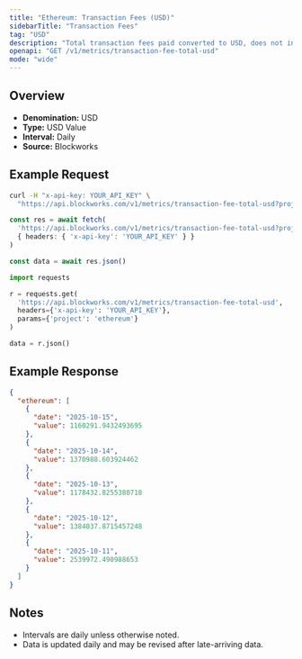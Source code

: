 ```yaml
---
title: "Ethereum: Transaction Fees (USD)"
sidebarTitle: "Transaction Fees"
tag: "USD"
description: "Total transaction fees paid converted to USD, does not include out-of-protocol tips or additional sources of revenue"
openapi: "GET /v1/metrics/transaction-fee-total-usd"
mode: "wide"
---
```


## Overview

- **Denomination:** USD
- **Type:** USD Value
- **Interval:** Daily
- **Source:** Blockworks

## Example Request

<CodeGroup>

```bash cURL
curl -H "x-api-key: YOUR_API_KEY" \
  "https://api.blockworks.com/v1/metrics/transaction-fee-total-usd?project=ethereum"
```

```typescript TypeScript
const res = await fetch(
  'https://api.blockworks.com/v1/metrics/transaction-fee-total-usd?project=ethereum',
  { headers: { 'x-api-key': 'YOUR_API_KEY' } }
)

const data = await res.json()
```

```python Python
import requests

r = requests.get(
  'https://api.blockworks.com/v1/metrics/transaction-fee-total-usd',
  headers={'x-api-key': 'YOUR_API_KEY'},
  params={'project': 'ethereum'}
)

data = r.json()
```

</CodeGroup>

## Example Response

```json
{
  "ethereum": [
    {
      "date": "2025-10-15",
      "value": 1160291.9432493695
    },
    {
      "date": "2025-10-14",
      "value": 1370988.603924462
    },
    {
      "date": "2025-10-13",
      "value": 1178432.8255380718
    },
    {
      "date": "2025-10-12",
      "value": 1384037.8715457248
    },
    {
      "date": "2025-10-11",
      "value": 2539972.490988653
    }
  ]
}
```

## Notes
- Intervals are daily unless otherwise noted.
- Data is updated daily and may be revised after late-arriving data.